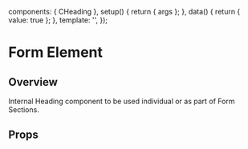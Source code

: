 
<Meta of={HeadingStories} />

  components: { CHeading },
  setup() {
    return { args };
  },
  data() {
    return { value: true };
  },
  template:
    '<CHeading v-bind="args"></CHeading>',
});

# Form Element

<Canvas transformSnippet="open">
  <Story of={HeadingStories.Overview} />
</Canvas>

## Overview

Internal Heading component to be used individual or as part of Form Sections.

## Props

<Controls />
